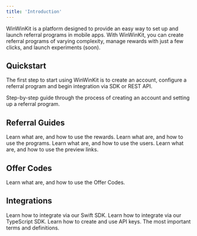 ```yaml
---
title: 'Introduction'
---
```


WinWinKit is a platform designed to provide an easy way to set up and launch referral programs in mobile apps.
With WinWinKit, you can create referral programs of varying complexity, manage rewards with just a few clicks, and launch experiments (soon).

## Quickstart

The first step to start using WinWinKit is to create an account, configure a referral program and begin integration via SDK or REST API.

<Card title="Quickstart" icon="rocket-launch" href="/quickstart">
Step-by-step guide through the process of creating an account and setting up a referral program.
</Card>

## Referral Guides

<CardGroup cols={2}>
<Card title="Rewards" icon="gem" href="/referral/rewards">
Learn what are, and how to use the rewards.
</Card>
<Card title="Programs" icon="crown" href="/referral/programs">
Learn what are, and how to use the programs.
</Card>
<Card title="Users" icon="users" href="/referral/users">
Learn what are, and how to use the users.
</Card>
<Card title="Preview Link" icon="link-horizontal" href="/referral/preview-link">
Learn what are, and how to use the preview links.
</Card>
</CardGroup>

## Offer Codes

<Card title="Introduction" icon="ticket-perforated" href="/offer-codes/introduction">
Learn what are, and how to use the Offer Codes.
</Card>

## Integrations

<CardGroup cols={2}>
<Card title="Swift SDK" icon="swift" href="/integrations/swift-sdk">
Learn how to integrate via our Swift SDK.
</Card>
<Card title="TypeScript SDK" icon="js" href="/integrations/typescript-sdk">
Learn how to integrate via our TypeScript SDK.
</Card>
<Card title="API Keys" icon="key" href="/integrations/api-keys">
Learn how to create and use API keys.
</Card>
<Card title="REST API" icon="brackets-curly" href="/api-reference/introduction">
The most important terms and definitions.
</Card>
</CardGroup>